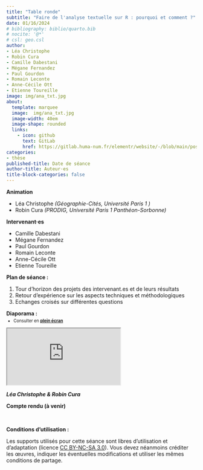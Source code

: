 ```yaml
---
title: "Table ronde"
subtitle: "Faire de l'analyse textuelle sur R : pourquoi et comment ?"
date: 01/16/2024
# bibliography: biblio/quarto.bib
# nocite: '@*'
# csl: geo.csl
author: 
- Léa Christophe
- Robin Cura
- Camille Dabestani
- Mégane Fernandez
- Paul Gourdon
- Romain Leconte
- Anne-Cécile Ott
- Etienne Toureille
image: img/ana_txt.jpg
about:
  template: marquee
  image:  img/ana_txt.jpg
  image-width: 40em
  image-shape: rounded
  links:
    - icon: github
      text: GitLab
      href: https://gitlab.huma-num.fr/elementr/website/-/blob/main/posts/seance9_R_et_these.qmd
categories: 
- thèse
published-title: Date de séance
author-title: Auteur·es
title-block-categories: false
---
```



**Animation**

-   Léa Christophe *(Géographie-Cités, Université Paris 1 )*
-   Robin Cura *(PRODIG, Université Paris 1 Panthéon-Sorbonne)*

**Intervenant·es**

-   Camille Dabestani
-   Mégane Fernandez
-   Paul Gourdon
-   Romain Leconte
-   Anne-Cécile Ott
-   Etienne Toureille

**Plan de séance :**

1.  Tour d'horizon des projets des intervenant.es et de leurs résultats     
2.  Retour d'expérience sur les aspects techniques et méthodologiques    
3.  Echanges croisés sur différentes questions    

**Diaporama :**

::: {.nonicremental style="font-size:80%;margin-top:-10px;margin-bottom:10px;"}
-   Consulter en [**plein écran**](support/Table_ronde_16_01.pdf)
:::

::: diapo
<object class="slide" data="support/Table_ronde_16_01.pdf" type="application/pdf">

<iframe src="https://docs.google.com/viewer?url=your_url_to_pdf&amp;embedded=true">

</iframe>

</object>
:::

::: auteurs
<i class="bi bi-people-fill"> **Léa Christophe & Robin Cura**</i>
:::

**Compte rendu (à venir)**

\

**Conditions d'utilisation :**

Les supports utilisés pour cette séance sont libres d'utilisation et d'adaptation (licence [CC BY-NC-SA 3.0](https://creativecommons.org/licenses/by-nc-sa/3.0/fr/)). Vous devez néanmoins créditer les œuvres, indiquer les éventuelles modifications et utiliser les mêmes conditions de partage.

\
